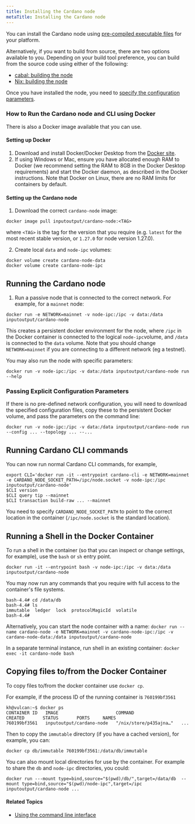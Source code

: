 ```yaml
---
title: Installing the Cardano node
metaTitle: Installing the Cardano node
---
```


You can install the Cardano node using
[pre-compiled executable files](https://github.com/input-output-hk/cardano-node#linux-executable)
for your platform.

Alternatively, if you want to build from source, there are two options
available to you. Depending on your build tool preference, you can build from
the source code using either of the following:

- [cabal: building the node](https://github.com/input-output-hk/cardano-node/blob/master/doc/getting-started/install.md/)
- [Nix: building the node](https://github.com/input-output-hk/cardano-node/blob/master/doc/getting-started/building-the-node-using-nix.md/)

Once you have installed the node, you need to
[specify the configuration parameters](https://github.com/input-output-hk/cardano-node/blob/master/doc/getting-started/understanding-config-files.md/).

### How to Run the Cardano node and CLI using Docker
There is also a Docker image available that you can use. 

#### Setting up Docker

1. Download and install Docker/Docker Desktop from the [Docker site](https://docs.docker.com/get-docker/).
2. If using Windows or Mac, ensure you have allocated enough RAM to Docker (we recommend setting the RAM to 8GB in the Docker Desktop requirements) and start the Docker daemon, as described in the Docker instructions. Note that Docker on Linux, there are no RAM limits for containers by default.

#### Setting up the Cardano node
1. Download the correct `cardano-node` image:

``docker image pull inputoutput/cardano-node:<TAG>``

where `<TAG>` is the tag for the version that you require (e.g. `latest` for the most recent stable version, or `1.27.0` for node version 1.27.0).

2. Create local `data` and `node-ipc` volumes:

```
docker volume create cardano-node-data
docker volume create cardano-node-ipc
```

## Running the Cardano node

1. Run a passive node that is connected to the correct network. For example, for a `mainnet` node:

``docker run -e NETWORK=mainnet -v node-ipc:/ipc -v data:/data inputoutput/cardano-node``

This creates a persistent docker environment for the node, where `/ipc` in the Docker container is connected to the logical `node-ipc`volume, and `/data` is connected to the `data` volume.  Note that you should change `NETWORK=mainnet` if you are connecting to a different network (eg a testnet).  

You may also run the node with specific parameters:

``docker run -v node-ipc:/ipc -v data:/data inputoutput/cardano-node run --help``

### Passing Explicit Configuration Parameters
If there is no pre-defined network configuration, you will need to download the specified configuration files, copy these to the persistent Docker volume, and pass the parameters on the command line:

``docker run -v node-ipc:/ipc -v data:/data inputoutput/cardano-node run --config ... --topology ... --...``

## Running Cardano CLI commands
You can now run normal Cardano CLI commands, for example,
```
export CLI='docker run -it --entrypoint cardano-cli -e NETWORK=mainnet -e CARDANO_NODE_SOCKET_PATH=/ipc/node.socket -v node-ipc:/ipc inputoutput/cardano-node'
$CLI version
$CLI query tip --mainnet
$CLI transaction build-raw ... --mainnet
```
You need to specify `CARDANO_NODE_SOCKET_PATH` to point to the correct location in the container (`/ipc/node.socket` is the standard location).

## Running a Shell in the Docker Container
To run a shell in the container (so that you can inspect or change settings, for example), use the `bash` or `sh` entry point.

``docker run -it --entrypoint bash -v node-ipc:/ipc -v data:/data inputoutput/cardano-node``

You may now run any commands that you require with full access to the container's file systems.

```
bash-4.4# cd /data/db
bash-4.4# ls
immutable  ledger  lock  protocolMagicId  volatile
bash-4.4# 
```

Alternatively, you can start the node container with a name:
`docker run --name cardano-node -e NETWORK=mainnet -v cardano-node-ipc:/ipc -v cardano-node-data:/data inputoutput/cardano-node`

In a separate terminal instance, run shell in an existing container:
`docker exec -it cardano-node bash`

## Copying files to/from the Docker Container
To copy files to/from the docker container use `docker cp`.

For example, if the process ID of the running container is `760199bf3561`

```
kh@vulcan:~$ docker ps
CONTAINER ID   IMAGE                      COMMAND                  CREATED       STATUS       PORTS     NAMES
760199bf3561   inputoutput/cardano-node   "/nix/store/p435ajna…"   ...
```

Then to copy the `immutable` directory (if you have a cached version), for example, you can:

``docker cp db/immutable 760199bf3561:/data/db/immutable``

You can also mount local directories for use by the container.  For example to share the `db` and `node-ipc` directories, you could:

``docker run ---mount type=bind,source="$(pwd)/db/",target=/data/db  --mount type=bind,source="$(pwd)/node-ipc",target=/ipc inputoutput/cardano-node ...``

#### Related Topics

- [Using the command line interface](/getting-started/use-cli)
